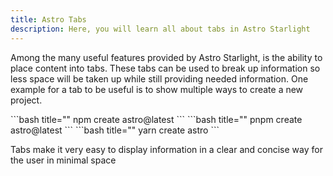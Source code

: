 ```yaml
---
title: Astro Tabs
description: Here, you will learn all about tabs in Astro Starlight
---
```



Among the many useful features provided by Astro Starlight, is the ability to place content into tabs. These 
tabs can be used to break up information so less space will be taken up while still providing needed information. One example for a tab to be 
useful is to show multiple ways to create a new project.

<Tabs>
    <TabItem label="npm">
        ```bash title=""
        npm create astro@latest
        ```
    </TabItem>
    <TabItem label="pnpm">
        ```bash title=""
        pnpm create astro@latest
        ```
    </TabItem>
    <TabItem label="Yarn">
        ```bash title=""
        yarn create astro
        ```
    </TabItem>
</Tabs>

Tabs make it very easy to display information in a clear and concise way for the user in minimal space